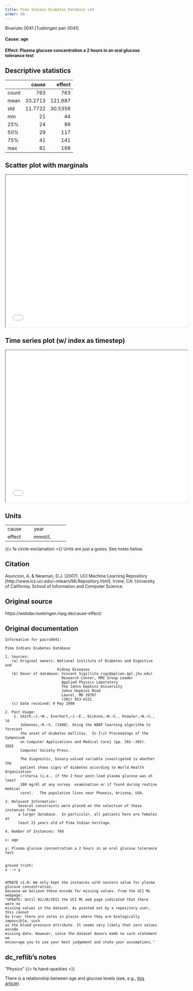 ```yaml
---
title: Pima Indians Diabetes Database \#4
order: 40
---
```


Bivariate 0041  [Tuebingen pair 0041]

#### **Cause**: age
#### **Effect**: Plasma glucose concentration a 2 hours in an oral glucose tolerance test

## Descriptive statistics
|       |    cause |   effect |
|:------|---------:|---------:|
| count | 763      | 763      |
| mean  |  33.2713 | 121.687  |
| std   |  11.7722 |  30.5356 |
| min   |  21      |  44      |
| 25%   |  24      |  99      |
| 50%   |  29      | 117      |
| 75%   |  41      | 141      |
| max   |  81      | 199      |

## Scatter plot with marginals

```{=html}
<iframe width=600 height=500 src="plots/scatter_0041.html"></iframe>
```

## Time series plot (w/ index as timestep)

```{=html}
<iframe width=600 height=500 src="plots/series_0041.html"></iframe>
```

## Units
+----------+-----------------+
| cause    | year            |
+----------+-----------------+
| effect   | mmol/L          |
+----------+-----------------+
{{< fa circle-exclamation >}} Units are just a guess. See notes below.


## Citation
Asuncion, A. & Newman, D.J. (2007).
UCI Machine Learning Repository [http://www.ics.uci.edu/~mlearn/MLRepository.html].
Irvine, CA: University of California, School of Information and Computer Science.

## Original source
https://webdav.tuebingen.mpg.de/cause-effect/

## Original documentation
```
Information for pairs0041:

Pima Indians Diabetes Database

1. Sources:
   (a) Original owners: National Institute of Diabetes and Digestive and
                        Kidney Diseases
   (b) Donor of database: Vincent Sigillito (vgs@aplcen.apl.jhu.edu)
                          Research Center, RMI Group Leader
                          Applied Physics Laboratory
                          The Johns Hopkins University
                          Johns Hopkins Road
                          Laurel, MD 20707
                          (301) 953-6231
   (c) Date received: 9 May 1990

2. Past Usage:
    1. Smith,~J.~W., Everhart,~J.~E., Dickson,~W.~C., Knowler,~W.~C., \&
       Johannes,~R.~S. (1988). Using the ADAP learning algorithm to forecast
       the onset of diabetes mellitus.  In {\it Proceedings of the Symposium
       on Computer Applications and Medical Care} (pp. 261--265).  IEEE
       Computer Society Press.

       The diagnostic, binary-valued variable investigated is whether the
       patient shows signs of diabetes according to World Health Organization
       criteria (i.e., if the 2 hour post-load plasma glucose was at least 
       200 mg/dl at any survey  examination or if found during routine medical
       care).   The population lives near Phoenix, Arizona, USA.

3. Relevant Information:
      Several constraints were placed on the selection of these instances from
      a larger database.  In particular, all patients here are females at
      least 21 years old of Pima Indian heritage.  

4. Number of Instances: 768

x: age

y: Plasma glucose concentration a 2 hours in an oral glucose tolerance test


ground truth:
x --> y


UPDATE v1.0: We only kept the instances with nonzero value for plasma glucose concentration,
because we believe these encode for missing values. From the UCI ML webpage:
"UPDATE: Until 02/28/2011 the UCI ML web page indicated that there were no
missing values in the dataset. As pointed out by a repository user, this cannot
be true: there are zeros in places where they are biologically impossible, such
as the blood pressure attribute. It seems very likely that zero values encode
missing data. However, since the dataset donors made no such statement we
encourage you to use your best judgement and state your assumptions."
```

## dc_reflib's notes
::: {.callout-note title="Operational Causality"}
"Physics" {{< fa hand-sparkles >}} 

There is a relationship between age and glucose levels (see, e.g., [this article](https://www.ncbi.nlm.nih.gov/pmc/articles/PMC2080461/)).
:::
